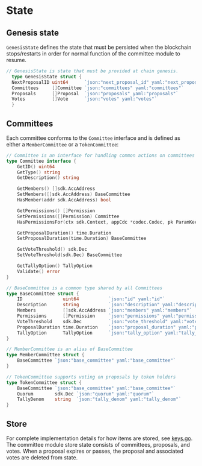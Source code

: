 
# State

## Genesis state

`GenesisState` defines the state that must be persisted when the blockchain stops/restarts in order for normal function of the committee module to resume.

```go
// GenesisState is state that must be provided at chain genesis.
  type GenesisState struct {
  NextProposalID uint64      `json:"next_proposal_id" yaml:"next_proposal_id"`
  Committees     []Committee `json:"committees" yaml:"committees"`
  Proposals      []Proposal  `json:"proposals" yaml:"proposals"`
  Votes          []Vote      `json:"votes" yaml:"votes"`
  }
```

## Committees

Each committee conforms to the `Committee` interface and is defined as either a `MemberCommittee` or a `TokenCommittee`:

```go
// Committee is an interface for handling common actions on committees
type Committee interface {
	GetID() uint64
	GetType() string
	GetDescription() string

	GetMembers() []sdk.AccAddress
	SetMembers([]sdk.AccAddress) BaseCommittee
	HasMember(addr sdk.AccAddress) bool

	GetPermissions() []Permission
	SetPermissions([]Permission) Committee
	HasPermissionsFor(ctx sdk.Context, appCdc *codec.Codec, pk ParamKeeper, proposal PubProposal) bool

	GetProposalDuration() time.Duration
	SetProposalDuration(time.Duration) BaseCommittee

	GetVoteThreshold() sdk.Dec
	SetVoteThreshold(sdk.Dec) BaseCommittee

	GetTallyOption() TallyOption
	Validate() error
}

// BaseCommittee is a common type shared by all Committees
type BaseCommittee struct {
	ID               uint64           `json:"id" yaml:"id"`
	Description      string           `json:"description" yaml:"description"`
	Members          []sdk.AccAddress `json:"members" yaml:"members"`
	Permissions      []Permission     `json:"permissions" yaml:"permissions"`
	VoteThreshold    sdk.Dec          `json:"vote_threshold" yaml:"vote_threshold"`       // Smallest percentage that must vote for a proposal to pass
	ProposalDuration time.Duration    `json:"proposal_duration" yaml:"proposal_duration"` // The length of time a proposal remains active for. Proposals will close earlier if they get enough votes.
	TallyOption      TallyOption      `json:"tally_option" yaml:"tally_option"`
}

// MemberCommittee is an alias of BaseCommittee
type MemberCommittee struct {
	BaseCommittee `json:"base_committee" yaml:"base_committee"`
}

// TokenCommittee supports voting on proposals by token holders
type TokenCommittee struct {
	BaseCommittee `json:"base_committee" yaml:"base_committee"`
	Quorum        sdk.Dec `json:"quorum" yaml:"quorum"`
	TallyDenom    string  `json:"tally_denom" yaml:"tally_denom"`
}
```

## Store

For complete implementation details for how items are stored, see [keys.go](../types/keys.go). The committee module store state consists of committees, proposals, and votes. When a proposal expires or passes, the proposal and associated votes are deleted from state.


>
